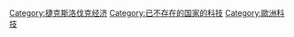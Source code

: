 [[Category:捷克斯洛伐克经济|Category:捷克斯洛伐克经济]]
[[Category:已不存在的国家的科技|Category:已不存在的国家的科技]]
[[Category:歐洲科技|Category:歐洲科技]]